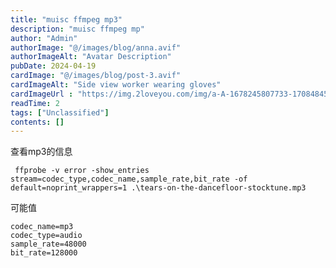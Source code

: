```yaml
---
title: "muisc ffmpeg mp3"
description: "muisc ffmpeg mp"
author: "Admin"
authorImage: "@/images/blog/anna.avif"
authorImageAlt: "Avatar Description"
pubDate: 2024-04-19
cardImage: "@/images/blog/post-3.avif"
cardImageAlt: "Side view worker wearing gloves"
cardImageUrl : "https://img.2loveyou.com/img/a-A-1678245807733-1708484525301.jpg"
readTime: 2
tags: ["Unclassified"]
contents: []
---
```


查看mp3的信息
```
 ffprobe -v error -show_entries stream=codec_type,codec_name,sample_rate,bit_rate -of default=noprint_wrappers=1 .\tears-on-the-dancefloor-stocktune.mp3
```

可能值
```
codec_name=mp3
codec_type=audio
sample_rate=48000
bit_rate=128000
```